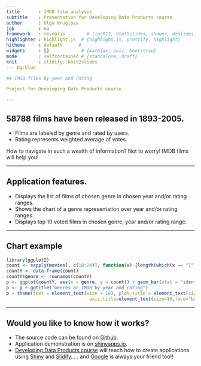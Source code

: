 ```yaml
---
title       : IMDB film analysis
subtitle    : Presentation for Developing Data Products course
author      : Olga Kruglova 
job         : no 
framework   : revealjs        # {io2012, html5slides, shower, dzslides, ...}
highlighter : highlight.js  # {highlight.js, prettify, highlight}
hitheme     : default      # 
widgets     : []            # {mathjax, quiz, bootstrap}
mode        : selfcontained # {standalone, draft}
knit        : slidify::knit2slides
--- bg:blue

## IMDB films by year and rating

Project for Developing Data Products course.

--- 
```


## 58788 films have been released in 1893-2005.

- Films are labeled by genre and rated by users.
- Rating represents weighted average of votes.

How to navigate in such a wealth of information? Not to worry!
IMDB films will help you!

--- 

## Application features.


- Displays the list of films of chosen genre in chosen year and/or rating ranges.
- Shows the chart of a genre representation over year and/or rating ranges.
- Displays top 10 voted films in chosen genre, year and/or rating range. 

--- 


## Chart example

```r
library(ggplot2)
count <- sapply(movies[, c(18:24)], function(x) {length(which(x == "1"))})
countY <- data.frame(count)
countY$genre <- rownames(countY)
p <- ggplot(countY, aes(x = genre, y = count)) + geom_bar(stat = "identity")
p <- p + ggtitle("Genres on IMDB by year and rating")
p + theme(text = element_text(size = 18), plot.title = element_text(size=18, face = "bold"), 
                               axis.title=element_text(size=16,face="bold"), axis.text.x=element_text(angle=90))
```


---

## Would you like to know how it works?

- The source code can be found on [Github](http://bit.ly/1KEx70y).
- Application demonstration is on [shinyapps.io](http://bit.ly/1MGJs8L).
- [Developing Data Products course](https://www.coursera.org/course/devdataprod) will teach how to create applications using [Shiny](http://shiny.rstudio.com/) and [Slidify](http://slidify.org/)..... and [Google](www.google.com) is always your friend too!!


